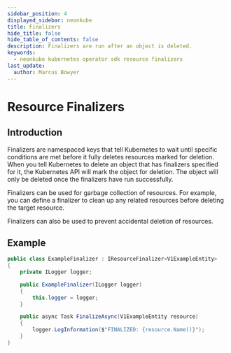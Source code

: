 ```yaml
---
sidebar_position: 4
displayed_sidebar: neonkube
title: Finalizers
hide_title: false
hide_table_of_contents: false
description: Finalizers are run after an object is deleted.
keywords:
  - neonkube kubernetes operator sdk resource finalizers
last_update:
  author: Marcus Bowyer
---
```


# Resource Finalizers

## Introduction

Finalizers are namespaced keys that tell Kubernetes to wait until specific conditions are met before it fully deletes resources marked for deletion.
When you tell Kubernetes to delete an object that has finalizers specified for it, the Kubernetes API will mark the object for deletion. The object
will only be deleted once the finalizers have run successfully.

Finalizers can be used for garbage collection of resources. For example, you can define a finalizer to clean up any related resources before deleting
the target resource.

Finalizers can also be used to prevent accidental deletion of resources.

## Example

```csharp
public class ExampleFinalizer : IResourceFinalizer<V1ExampleEntity>
{
    private ILogger logger;

    public ExampleFinalizer(ILogger logger)
    {
        this.logger = logger;
    }

    public async Task FinalizeAsync(V1ExampleEntity resource)
    {
        logger.LogInformation($"FINALIZED: {resource.Name()}");
    }
}
```

